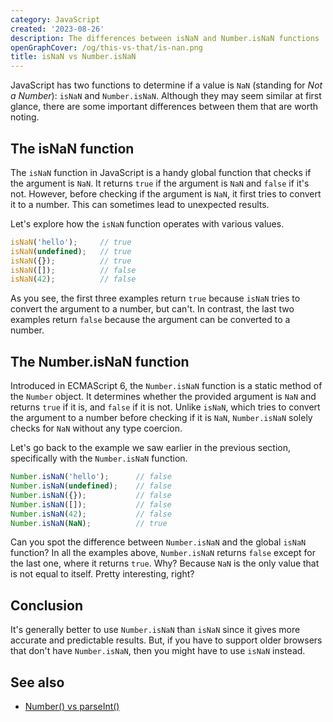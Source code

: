 ```yaml
---
category: JavaScript
created: '2023-08-26'
description: The differences between isNaN and Number.isNaN functions
openGraphCover: /og/this-vs-that/is-nan.png
title: isNaN vs Number.isNaN
---
```


JavaScript has two functions to determine if a value is `NaN` (standing for _Not a Number_): `isNaN` and `Number.isNaN`. Although they may seem similar at first glance, there are some important differences between them that are worth noting.

## The isNaN function

The `isNaN` function in JavaScript is a handy global function that checks if the argument is `NaN`. It returns `true` if the argument is `NaN` and `false` if it's not. However, before checking if the argument is `NaN`, it first tries to convert it to a number. This can sometimes lead to unexpected results.

Let's explore how the `isNaN` function operates with various values.

```js
isNaN('hello');     // true
isNaN(undefined);   // true
isNaN({});          // true
isNaN([]);          // false
isNaN(42);          // false
```

As you see, the first three examples return `true` because `isNaN` tries to convert the argument to a number, but can't.
In contrast, the last two examples return `false` because the argument can be converted to a number.

## The Number.isNaN function

Introduced in ECMAScript 6, the `Number.isNaN` function is a static method of the `Number` object. It determines whether the provided argument is `NaN` and returns `true` if it is, and `false` if it is not. Unlike `isNaN`, which tries to convert the argument to a number before checking if it is `NaN`, `Number.isNaN` solely checks for `NaN` without any type coercion.

Let's go back to the example we saw earlier in the previous section, specifically with the `Number.isNaN` function.

```js
Number.isNaN('hello');      // false
Number.isNaN(undefined);    // false
Number.isNaN({});           // false
Number.isNaN([]);           // false
Number.isNaN(42);           // false
Number.isNaN(NaN);          // true
```

Can you spot the difference between `Number.isNaN` and the global `isNaN` function? In all the examples above, `Number.isNaN` returns `false` except for the last one, where it returns `true`. Why? Because `NaN` is the only value that is not equal to itself. Pretty interesting, right?

## Conclusion

It's generally better to use `Number.isNaN` than `isNaN` since it gives more accurate and predictable results. But, if you have to support older browsers that don't have `Number.isNaN`, then you might have to use `isNaN` instead.

## See also

-   [Number() vs parseInt()](https://phuoc.ng/collection/this-vs-that/number-constructor-vs-parse-int/)
